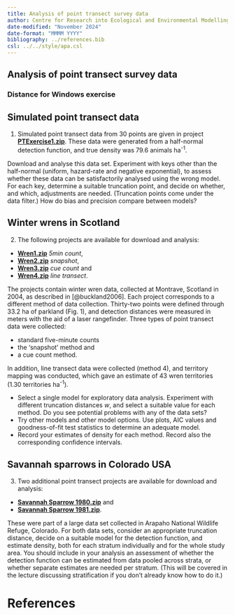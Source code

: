 ```yaml
---
title: Analysis of point transect survey data
author: Centre for Research into Ecological and Environmental Modelling <br> **University of St Andrews**
date-modified: "November 2024"
date-format: "MMMM YYYY"
bibliography: ../references.bib
csl: ../../style/apa.csl
---
```


:::{.callout-warning collapse=false appearance='default' icon=true}
# Analysis of point transect survey data
### Distance for Windows exercise
:::

## Simulated point transect data

1.  Simulated point transect data from 30 points are given in project [**PTExercise1.zip**](PTExercise1.zip). These data were generated from a half-normal detection function, and true density was 79.6 animals ha<sup>-1</sup>. 

Download and analyse this data set. Experiment with keys other than the half-normal (uniform, hazard-rate and negative exponential), to assess whether these data can be satisfactorily analysed using the wrong model. For each key, determine a suitable truncation point, and decide on whether, and which, adjustments are needed. (Truncation points come under the data filter.) How do bias and precision compare between models?

## Winter wrens in Scotland

2.  The following projects are available for download and analysis:
- [**Wren1.zip**](Wren1.zip) *5min count*, 
- [**Wren2.zip**](Wren2.zip) *snapshot*, 
- [**Wren3.zip**](Wren3.zip) *cue count* and
- [**Wren4.zip**](Wren4.zip) *line transect*.

The projects contain winter wren data, collected at Montrave, Scotland in 2004, as described in [@buckland2006]. Each project corresponds to a different method of data collection. Thirty-two points were defined through 33.2 ha of parkland (Fig. 1), and detection distances were measured in meters with the aid of a laser rangefinder. Three types of point transect data were collected:

- standard five-minute counts
- the ‘snapshot’ method and 
- a cue count method. 

In addition, line transect data were collected (method 4), and territory mapping was conducted, which gave an estimate of 43 wren territories (1.30 territories ha<sup>-1</sup>).

- Select a single model for exploratory data analysis. Experiment with  different truncation distances *w*, and select a suitable value for each method. Do you see potential problems with any of the data sets?
- Try other models and other model options. Use plots, AIC values and goodness-of-fit test statistics to determine an adequate model.
- Record your estimates of density for each  method. Record also the corresponding confidence intervals. 

## Savannah sparrows in Colorado USA

3.  Two additional point transect projects are available for download and analysis:
- [**Savannah Sparrow 1980.zip**](Savannah Sparrow 1980.zip) and 
- [**Savannah Sparrow 1981.zip**](Savannah Sparrow 1981.zip).

These were part of a large data set collected in Arapaho National  Wildlife Refuge, Colorado. For both data sets, consider an  appropriate truncation distance, decide on a suitable model for the detection function, and estimate density, both for each stratum individually and for the whole study area. You should include in  your analysis an assessment of whether the detection function can be  estimated from data pooled across strata, or whether separate  estimates are needed per stratum. (This will be covered in the lecture discussing stratification if you don’t already know how to do it.)

# References
